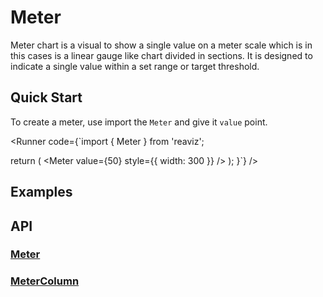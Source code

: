 
<Meta of={MeterStory} />

# Meter

Meter chart is a visual to show a single value on a meter scale which is in this cases is a linear gauge like chart divided in sections.
It is designed to indicate a single value within a set range or target threshold.

## Quick Start
To create a meter, use import the `Meter` and give it `value` point.

<Runner code={`import { Meter } from 'reaviz';

  return (
    <Meter value={50} style={{ width: 300 }} />
  );
}`}
/>

## Examples
<ToggleCanvas of={MeterStory.Basic} storybook="charts-meter--basic" />

## API
### [Meter](https://github.com/reaviz/reaviz/blob/master/src/Meter/Meter.tsx)
<PropsTable name="Meter" />

### [MeterColumn](https://github.com/reaviz/reaviz/blob/master/src/Meter/MeterColumn.tsx)
<PropsTable name="MeterColumn" />
